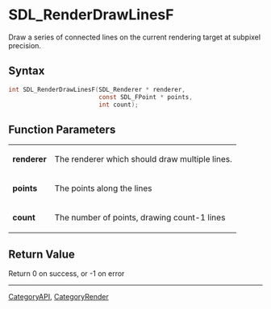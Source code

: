 = SDL_RenderDrawLinesF =

Draw a series of connected lines on the current rendering target at subpixel precision.

== Syntax ==

<syntaxhighlight lang='c'>
int SDL_RenderDrawLinesF(SDL_Renderer * renderer,
                         const SDL_FPoint * points,
                         int count);
</syntaxhighlight>

== Function Parameters ==

{|
|'''renderer'''
|The renderer which should draw multiple lines.
|-
|'''points'''
|The points along the lines
|-
|'''count'''
|The number of points, drawing count-1 lines
|}

== Return Value ==

Return 0 on success, or -1 on error

----
[[CategoryAPI]], [[CategoryRender]]



